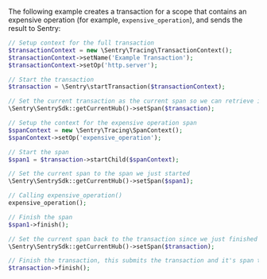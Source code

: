 The following example creates a transaction for a scope that contains an expensive operation (for example, `expensive_operation`), and sends the result to Sentry:

```php
// Setup context for the full transaction
$transactionContext = new \Sentry\Tracing\TransactionContext();
$transactionContext->setName('Example Transaction');
$transactionContext->setOp('http.server');

// Start the transaction
$transaction = \Sentry\startTransaction($transactionContext);

// Set the current transaction as the current span so we can retrieve it later
\Sentry\SentrySdk::getCurrentHub()->setSpan($transaction);

// Setup the context for the expensive operation span
$spanContext = new \Sentry\Tracing\SpanContext();
$spanContext->setOp('expensive_operation');

// Start the span
$span1 = $transaction->startChild($spanContext);

// Set the current span to the span we just started
\Sentry\SentrySdk::getCurrentHub()->setSpan($span1);

// Calling expensive_operation()
expensive_operation();

// Finish the span
$span1->finish();

// Set the current span back to the transaction since we just finished the previous span
\Sentry\SentrySdk::getCurrentHub()->setSpan($transaction);

// Finish the transaction, this submits the transaction and it's span to Sentry
$transaction->finish();
```
